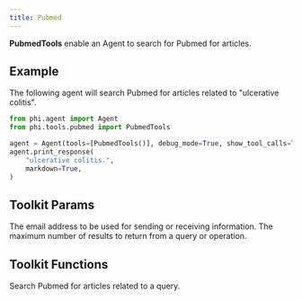 ```yaml
---
title: Pubmed
---
```


**PubmedTools** enable an Agent to search for Pubmed for articles.

## Example

The following agent will search Pubmed for articles related to "ulcerative colitis".

```python cookbook/tools/resend_tools.py
from phi.agent import Agent
from phi.tools.pubmed import PubmedTools

agent = Agent(tools=[PubmedTools()], debug_mode=True, show_tool_calls=True)
agent.print_response(
    "ulcerative colitis.",
    markdown=True,
)
```

## Toolkit Params

<ResponseField name="email" type="str" default="your_email@example.com">
  The email address to be used for sending or receiving information.
</ResponseField>
<ResponseField name="max_results" type="int">
  The maximum number of results to return from a query or operation.
</ResponseField>

## Toolkit Functions

<ResponseField name="search_pubmed">
  Search Pubmed for articles related to a query.
</ResponseField>
